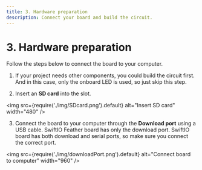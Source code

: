```yaml
---
title: 3. Hardware preparation
description: Connect your board and build the circuit.
---
```


# 3. Hardware preparation

Follow the steps below to connect the board to your computer. 

1. If your project needs other components, you could build the circuit first. And in this case, only the onboard LED is used, so just skip this step.

2. Insert an **SD card** into the slot.

<img
  src={require('./img/SDcard.png').default}
  alt="Insert SD card" width="480"
/>


3. Connect the board to your computer through the **Download port** using a USB cable. SwiftIO Feather board has only the download port. SwiftIO board has both download and serial ports, so make sure you connect the correct port.

<img
  src={require('./img/downloadPort.png').default}
  alt="Connect board to computer" width="960"
/>

